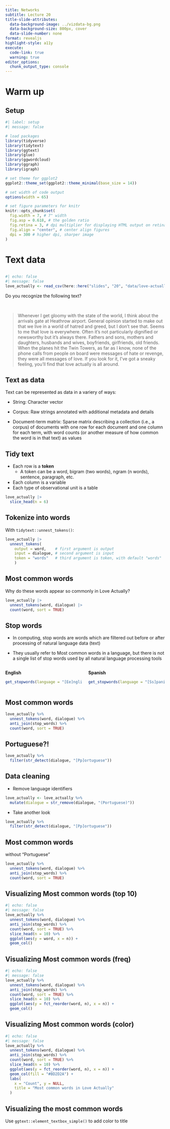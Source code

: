 ```yaml
---
title: Networks
subtitle: Lecture 20
title-slide-attributes:
  data-background-image: ../vizdata-bg.png
  data-background-size: 800px, cover
  data-slide-number: none
format: revealjs
highlight-style: a11y
execute:
  code-link: true
  warning: true
editor_options: 
  chunk_output_type: console
---
```


# Warm up

## Setup {.smaller}

```r
#| label: setup
#| message: false

# load packages
library(tidyverse)
library(tidytext)
library(ggtext)
library(glue)
library(ggwordcloud)
library(ggraph)
library(igraph)

# set theme for ggplot2
ggplot2::theme_set(ggplot2::theme_minimal(base_size = 14))

# set width of code output
options(width = 65)

# set figure parameters for knitr
knitr::opts_chunk$set(
  fig.width = 7, # 7" width
  fig.asp = 0.618, # the golden ratio
  fig.retina = 3, # dpi multiplier for displaying HTML output on retina
  fig.align = "center", # center align figures
  dpi = 300 # higher dpi, sharper image
)
```

# Text data

##  {.smaller}

```r
#| echo: false
#| message: false
love_actually <- read_csv(here::here("slides", "20", "data/love-actually.csv"))
```

::: task
Do you recognize the following text?
:::

<br>

> Whenever I get gloomy with the state of the world, I think about the arrivals gate at Heathrow airport. General opinion started to make out that we live in a world of hatred and greed, but I don't see that. Seems to me that love is everywhere. Often it's not particularly dignified or newsworthy but it's always there. Fathers and sons, mothers and daughters, husbands and wives, boyfriends, girlfriends, old friends. When the planes hit the Twin Towers, as far as I know, none of the phone calls from people on board were messages of hate or revenge, they were all messages of love. If you look for it, I've got a sneaky feeling, you'll find that love actually is all around.

## Text as data

Text can be represented as data in a variery of ways:

-   String: Character vector

-   Corpus: Raw strings annotated with additional metadata and details

-   Document-term matrix: Sparse matrix describing a collection (i.e., a corpus) of documents with one row for each document and one column for each term, with word counts (or another measure of how common the word is in that text) as values

## Tidy text {.smaller}

-   Each row is a **token**
    -   A token can be a word, bigram (two words), ngram (n words), sentence, paragraph, etc.
-   Each column is a variable
-   Each type of observational unit is a table

```r
love_actually |>
  slice_head(n = 6)
```

## Tokenize into words {.smaller}

With `tidytext::unnest_tokens()`:

```r
love_actually |>
  unnest_tokens(
    output = word,    # first argument is output
    input = dialogue, # second argument is input
    token = "words"   # third argument is token, with default "words"
    )
```

## Most common words {.smaller}

::: task
Why do these words appear so commonly in Love Actually?
:::

```r
love_actually |>
  unnest_tokens(word, dialogue) |>
  count(word, sort = TRUE)
```

## Stop words {.smaller}

-   In computing, stop words are words which are filtered out before or after processing of natural language data (text)

-   They usually refer to Most common words in a language, but there is not a single list of stop words used by all natural language processing tools

::: columns
::: {.column width="50%"}
**English**

```r
get_stopwords(language = "[Ee]nglish")
```
:::

::: {.column width="50%"}
**Spanish**

```r
get_stopwords(language = "[Ss]panish")
```
:::
:::

## Most common words

```r
love_actually %>%
  unnest_tokens(word, dialogue) %>%
  anti_join(stop_words) %>%
  count(word, sort = TRUE)
```

## Portuguese?!

```r
love_actually %>%
  filter(str_detect(dialogue, "[Pp]ortuguese"))
```

## Data cleaning

-   Remove language identifiers

```r
love_actually <- love_actually %>%
  mutate(dialogue = str_remove(dialogue, "(Portuguese)"))
```

-   Take another look

```r
love_actually %>%
  filter(str_detect(dialogue, "[Pp]ortuguese"))
```

## Most common words

without "Portuguese"

```r
love_actually %>%
  unnest_tokens(word, dialogue) %>%
  anti_join(stop_words) %>%
  count(word, sort = TRUE)
```

## Visualizing Most common words (top 10) {.smaller}

```r
#| echo: false
#| message: false
love_actually %>%
  unnest_tokens(word, dialogue) %>%
  anti_join(stop_words) %>%
  count(word, sort = TRUE) %>%
  slice_head(n = 10) %>% 
  ggplot(aes(y = word, x = n)) +
  geom_col()
```


## Visualizing Most common words (freq) {.smaller}

```r
#| echo: false
#| message: false
love_actually %>%
  unnest_tokens(word, dialogue) %>%
  anti_join(stop_words) %>%
  count(word, sort = TRUE) %>%
  slice_head(n = 10) %>% 
  ggplot(aes(y = fct_reorder(word, n), x = n)) +
  geom_col()
```


## Visualizing Most common words (color) {.smaller}

```r
#| echo: false
#| message: false
love_actually %>%
  unnest_tokens(word, dialogue) %>%
  anti_join(stop_words) %>%
  count(word, sort = TRUE) %>%
  slice_head(n = 10) %>%
  ggplot(aes(y = fct_reorder(word, n), x = n)) +
  geom_col(fill = "#BD2D2A") + 
  labs(
    x = "Count", y = NULL,
    title = "Most common words in Love Actually"
  )
```

## Visualizing the most common words

Use `ggtext::element_textbox_simple()` to add color to title


